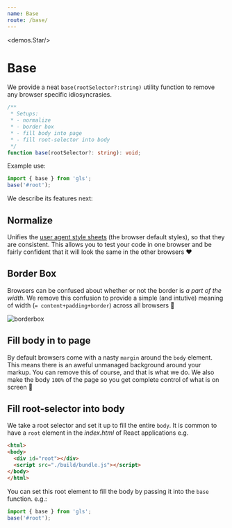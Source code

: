 ```yaml
---
name: Base
route: /base/
---
```



<demos.Star/>

# Base

We provide a neat `base(rootSelector?:string)` utility function to remove any browser specific idiosyncrasies. 

```ts
/**
 * Setups:
 * - normalize
 * - border box
 * - fill body into page
 * - fill root-selector into body
 */
function base(rootSelector?: string): void;
```

Example use: 

```ts
import { base } from 'gls';
base('#root');
```

We describe its features next:

## Normalize 
Unifies the [user agent style sheets][user-agent-stylesheet] (the browser default styles), so that they are consistent. This allows you to test your code in one browser and be fairly confident that it will look the same in the other browsers ❤️

## Border Box
Browsers can be confused about whether or not the border is *a part of the width*. We remove this confusion to provide a simple (and intutive) meaning of width (`= content+padding+border`) across all browsers 💚

![borderbox](../images/borderbox.png)

## Fill body in to page

By default browsers come with a nasty `margin` around the `body` element. This means there is an aweful unmanaged background around your markup. You can remove this of course, and that is what we do. We also make the body `100%` of the page so you get complete control of what is on screen 💙

## Fill root-selector into body

We take a root selector and set it up to fill the entire `body`. It is common to have a `root` element in the *index.html* of React applications e.g.

```html
<html>
<body>
  <div id="root"></div>
  <script src="./build/bundle.js"></script>
</body>
</html>
```
You can set this root element to fill the body by passing it into the `base` function. e.g.: 

```ts
import { base } from 'gls';
base('#root');
```

[user-agent-stylesheet]: https://html.spec.whatwg.org/multipage/rendering.html#the-css-user-agent-style-sheet-and-presentational-hints